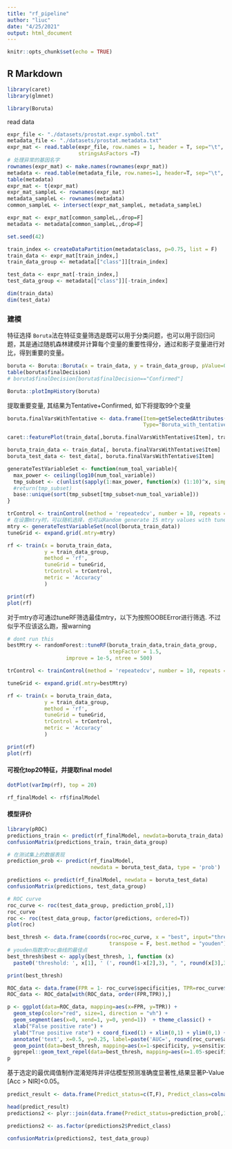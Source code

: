 ```yaml
---
title: "rf_pipeline"
author: "liuc"
date: "4/25/2021"
output: html_document
---
```


```r
knitr::opts_chunk$set(echo = TRUE)
```

## R Markdown

```r
library(caret)
library(glmnet)

library(Boruta)

```

read data
```r
expr_file <- "./datasets/prostat.expr.symbol.txt"
metadata_file <- "./datasets/prostat.metadata.txt"
expr_mat <- read.table(expr_file, row.names = 1, header = T, sep="\t", 
                       stringsAsFactors =T)
# 处理异常的基因名字
rownames(expr_mat) <- make.names(rownames(expr_mat))
metadata <- read.table(metadata_file, row.names=1, header=T, sep="\t", stringsAsFactors =T)
table(metadata)
expr_mat <- t(expr_mat)
expr_mat_sampleL <- rownames(expr_mat)
metadata_sampleL <- rownames(metadata)
common_sampleL <- intersect(expr_mat_sampleL, metadata_sampleL)

expr_mat <- expr_mat[common_sampleL,,drop=F]
metadata <- metadata[common_sampleL,,drop=F]

```


```r
set.seed(42)

train_index <- createDataPartition(metadata$class, p=0.75, list = F)
train_data <- expr_mat[train_index,]
train_data_group <- metadata[["class"]][train_index]

test_data <- expr_mat[-train_index,]
test_data_group <- metadata[["class"]][-train_index]

dim(train_data)
dim(test_data)
```


### 建模

特征选择
`Boruta`法在特征变量筛选是既可以用于分类问题，也可以用于回归问题，其是通过随机森林建模并计算每个变量的重要性得分，通过和影子变量进行对比，得到重要的变量。
```r

boruta <- Boruta::Boruta(x = train_data, y = train_data_group, pValue=0.01, mcAdj=T, maxRuns=300)
table(boruta$finalDecision)
# boruta$finalDecision[boruta$finalDecision=="Confirmed"]

Boruta::plotImpHistory(boruta)
```


提取重要变量, 其结果为Tentative+Confirmed, 如下将提取99个变量

```r
boruta.finalVarsWithTentative <- data.frame(Item=getSelectedAttributes(boruta, withTentative = T), 
                                            Type="Boruta_with_tentative")

caret::featurePlot(train_data[,boruta.finalVarsWithTentative$Item], train_data_group, plot="box")

boruta_train_data <- train_data[, boruta.finalVarsWithTentative$Item]
boruta_test_data <- test_data[, boruta.finalVarsWithTentative$Item]
```

```r
generateTestVariableSet <- function(num_toal_variable){
  max_power <- ceiling(log10(num_toal_variable))
  tmp_subset <- c(unlist(sapply(1:max_power, function(x) (1:10)^x, simplify = F)), ceiling(max_power/3))
  #return(tmp_subset)
  base::unique(sort(tmp_subset[tmp_subset<num_toal_variable]))
}

trControl <- trainControl(method = 'repeatedcv', number = 10, repeats = 3)
# 在设置mtry时，可以随机选择，也可以Random generate 15 mtry values with tuneLength = 15
mtry <- generateTestVariableSet(ncol(boruta_train_data))
tuneGrid <- expand.grid(.mtry=mtry)

rf <- train(x = boruta_train_data, 
            y = train_data_group,
            method = 'rf',
            tuneGrid = tuneGrid,
            trControl = trControl,
            metric = 'Accuracy'
            )

print(rf)
plot(rf)
```


对于mtry亦可通过tuneRF筛选最佳mtry，以下为按照OOBEError进行筛选.
不过似乎不应该这么跑，报warning
```r
# dont run this
bestMtry <- randomForest::tuneRF(boruta_train_data,train_data_group, 
                                 stepFactor = 1.5, 
                   improve = 1e-5, ntree = 500)

trControl <- trainControl(method = 'repeatedcv', number = 10, repeats = 3)

tuneGrid <- expand.grid(.mtry=bestMtry)

rf <- train(x = boruta_train_data, 
            y = train_data_group,
            method = 'rf',
            tuneGrid = tuneGrid,
            trControl = trControl,
            metric = 'Accuracy'
            )

print(rf)
plot(rf)
```

#### 可视化top20特征，并提取final model
```r
dotPlot(varImp(rf), top = 20)

rf_finalModel <- rf$finalModel
```

#### 模型评价
```r
library(pROC)
predictions_train <- predict(rf_finalModel, newdata=boruta_train_data)
confusionMatrix(predictions_train, train_data_group)

# 在测试集上的数据表现
prediction_prob <- predict(rf_finalModel, 
                           newdata = boruta_test_data, type = 'prob')

predictions <- predict(rf_finalModel, newdata = boruta_test_data)
confusionMatrix(predictions, test_data_group)

# ROC curve
roc_curve <- roc(test_data_group, prediction_prob[,1])
roc_curve
roc <- roc(test_data_group, factor(predictions, ordered=T))
plot(roc)

best_thresh <- data.frame(coords(roc=roc_curve, x = "best", input="threshold", 
                                 transpose = F, best.method = "youden"))
# youden指数求roc曲线的最佳点
best_thresh$best <- apply(best_thresh, 1, function (x) 
  paste0('threshold: ', x[1], ' (', round(1-x[2],3), ", ", round(x[3],3), ")"))

print(best_thresh)

ROC_data <- data.frame(FPR = 1- roc_curve$specificities, TPR=roc_curve$sensitivities)
ROC_data <- ROC_data[with(ROC_data, order(FPR,TPR)),]


```


```r
p <- ggplot(data=ROC_data, mapping=aes(x=FPR, y=TPR)) +
  geom_step(color="red", size=1, direction = "vh") +
  geom_segment(aes(x=0, xend=1, y=0, yend=1))  + theme_classic() + 
  xlab("False positive rate") + 
  ylab("True positive rate") + coord_fixed(1) + xlim(0,1) + ylim(0,1) +
  annotate('text', x=0.5, y=0.25, label=paste('AUC=', round(roc_curve$auc,2))) +
  geom_point(data=best_thresh, mapping=aes(x=1-specificity, y=sensitivity), color='blue', size=2) + 
  ggrepel::geom_text_repel(data=best_thresh, mapping=aes(x=1.05-specificity, y=sensitivity ,label=best))
p
```



基于选定的最优阈值制作混淆矩阵并评估模型预测准确度显著性,结果显著P-Value [Acc > NIR]<0.05。
```r
predict_result <- data.frame(Predict_status=c(T,F), Predict_class=colnames(prediction_prob))

head(predict_result)
predictions2 <- plyr::join(data.frame(Predict_status=prediction_prob[,1] > best_thresh[1,1]), predict_result)

predictions2 <- as.factor(predictions2$Predict_class)

confusionMatrix(predictions2, test_data_group)
```



